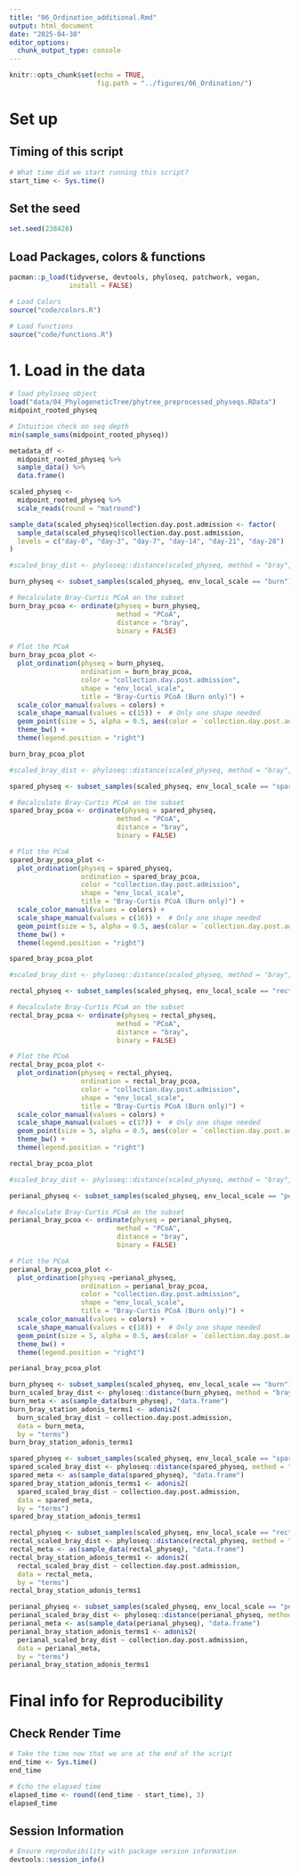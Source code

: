 ```yaml
---
title: "06_Ordination_additional.Rmd"
output: html_document
date: "2025-04-30"
editor_options: 
  chunk_output_type: console
---
```



```r
knitr::opts_chunk$set(echo = TRUE, 
                      fig.path = "../figures/06_Ordination/")
```

# Set up 

## Timing of this script

```r
# What time did we start running this script? 
start_time <- Sys.time()
```

## Set the seed

```r
set.seed(238428)
```

## Load Packages, colors & functions  
```r

pacman::p_load(tidyverse, devtools, phyloseq, patchwork, vegan, 
               install = FALSE)

# Load Colors 
source("code/colors.R")

# Load functions 
source("code/functions.R")
```

# 1. Load in the data 

```r
# load phyloseq object
load("data/04_PhylogeneticTree/phytree_preprocessed_physeqs.RData")
midpoint_rooted_physeq

# Intuition check on seq depth
min(sample_sums(midpoint_rooted_physeq))

metadata_df <- 
  midpoint_rooted_physeq %>%
  sample_data() %>%
  data.frame()

scaled_physeq <- 
  midpoint_rooted_physeq %>%
  scale_reads(round = "matround")

sample_data(scaled_physeq)$collection.day.post.admission <- factor(
  sample_data(scaled_physeq)$collection.day.post.admission,
  levels = c("day-0", "day-3", "day-7", "day-14", "day-21", "day-28")
)
```

```r
#scaled_bray_dist <- phyloseq::distance(scaled_physeq, method = "bray", binary = FALSE)

burn_physeq <- subset_samples(scaled_physeq, env_local_scale == "burn")

# Recalculate Bray-Curtis PCoA on the subset
burn_bray_pcoa <- ordinate(physeq = burn_physeq,
                           method = "PCoA",
                           distance = "bray", 
                           binary = FALSE)

# Plot the PCoA
burn_bray_pcoa_plot <- 
  plot_ordination(physeq = burn_physeq,
                  ordination = burn_bray_pcoa,
                  color = "collection.day.post.admission",
                  shape = "env_local_scale",
                  title = "Bray-Curtis PCoA (Burn only)") + 
  scale_color_manual(values = colors) + 
  scale_shape_manual(values = c(15)) +  # Only one shape needed
  geom_point(size = 5, alpha = 0.5, aes(color = `collection.day.post.admission`)) + 
  theme_bw() + 
  theme(legend.position = "right")

burn_bray_pcoa_plot
```


```r
#scaled_bray_dist <- phyloseq::distance(scaled_physeq, method = "bray", binary = FALSE)

spared_physeq <- subset_samples(scaled_physeq, env_local_scale == "spared")

# Recalculate Bray-Curtis PCoA on the subset
spared_bray_pcoa <- ordinate(physeq = spared_physeq,
                           method = "PCoA",
                           distance = "bray", 
                           binary = FALSE)

# Plot the PCoA
spared_bray_pcoa_plot <- 
  plot_ordination(physeq = spared_physeq,
                  ordination = spared_bray_pcoa,
                  color = "collection.day.post.admission",
                  shape = "env_local_scale",
                  title = "Bray-Curtis PCoA (Burn only)") + 
  scale_color_manual(values = colors) + 
  scale_shape_manual(values = c(16)) +  # Only one shape needed
  geom_point(size = 5, alpha = 0.5, aes(color = `collection.day.post.admission`)) + 
  theme_bw() + 
  theme(legend.position = "right")

spared_bray_pcoa_plot
```

```r
#scaled_bray_dist <- phyloseq::distance(scaled_physeq, method = "bray", binary = FALSE)

rectal_physeq <- subset_samples(scaled_physeq, env_local_scale == "rectal")

# Recalculate Bray-Curtis PCoA on the subset
rectal_bray_pcoa <- ordinate(physeq = rectal_physeq,
                           method = "PCoA",
                           distance = "bray", 
                           binary = FALSE)

# Plot the PCoA
rectal_bray_pcoa_plot <- 
  plot_ordination(physeq = rectal_physeq,
                  ordination = rectal_bray_pcoa,
                  color = "collection.day.post.admission",
                  shape = "env_local_scale",
                  title = "Bray-Curtis PCoA (Burn only)") + 
  scale_color_manual(values = colors) + 
  scale_shape_manual(values = c(17)) +  # Only one shape needed
  geom_point(size = 5, alpha = 0.5, aes(color = `collection.day.post.admission`)) + 
  theme_bw() + 
  theme(legend.position = "right")

rectal_bray_pcoa_plot
```


```r
#scaled_bray_dist <- phyloseq::distance(scaled_physeq, method = "bray", binary = FALSE)

perianal_physeq <- subset_samples(scaled_physeq, env_local_scale == "perianal")

# Recalculate Bray-Curtis PCoA on the subset
perianal_bray_pcoa <- ordinate(physeq = perianal_physeq,
                           method = "PCoA",
                           distance = "bray", 
                           binary = FALSE)

# Plot the PCoA
perianal_bray_pcoa_plot <- 
  plot_ordination(physeq =perianal_physeq,
                  ordination = perianal_bray_pcoa,
                  color = "collection.day.post.admission",
                  shape = "env_local_scale",
                  title = "Bray-Curtis PCoA (Burn only)") + 
  scale_color_manual(values = colors) + 
  scale_shape_manual(values = c(18)) +  # Only one shape needed
  geom_point(size = 5, alpha = 0.5, aes(color = `collection.day.post.admission`)) + 
  theme_bw() + 
  theme(legend.position = "right")

perianal_bray_pcoa_plot
```

```r
burn_physeq <- subset_samples(scaled_physeq, env_local_scale == "burn")
burn_scaled_bray_dist <- phyloseq::distance(burn_physeq, method = "bray", binary = FALSE)
burn_meta <- as(sample_data(burn_physeq), "data.frame")
burn_bray_station_adonis_terms1 <- adonis2(
  burn_scaled_bray_dist ~ collection.day.post.admission,
  data = burn_meta,
  by = "terms")
burn_bray_station_adonis_terms1
```


```r
spared_physeq <- subset_samples(scaled_physeq, env_local_scale == "spared")
spared_scaled_bray_dist <- phyloseq::distance(spared_physeq, method = "bray", binary = FALSE)
spared_meta <- as(sample_data(spared_physeq), "data.frame")
spared_bray_station_adonis_terms1 <- adonis2(
  spared_scaled_bray_dist ~ collection.day.post.admission,
  data = spared_meta,
  by = "terms")
spared_bray_station_adonis_terms1
```



```r
rectal_physeq <- subset_samples(scaled_physeq, env_local_scale == "rectal")
rectal_scaled_bray_dist <- phyloseq::distance(rectal_physeq, method = "bray", binary = FALSE)
rectal_meta <- as(sample_data(rectal_physeq), "data.frame")
rectal_bray_station_adonis_terms1 <- adonis2(
  rectal_scaled_bray_dist ~ collection.day.post.admission,
  data = rectal_meta,
  by = "terms")
rectal_bray_station_adonis_terms1
```


```r
perianal_physeq <- subset_samples(scaled_physeq, env_local_scale == "perianal")
perianal_scaled_bray_dist <- phyloseq::distance(perianal_physeq, method = "bray", binary = FALSE)
perianal_meta <- as(sample_data(perianal_physeq), "data.frame")
perianal_bray_station_adonis_terms1 <- adonis2(
  perianal_scaled_bray_dist ~ collection.day.post.admission,
  data = perianal_meta,
  by = "terms")
perianal_bray_station_adonis_terms1
```
# Final info for Reproducibility 

## Check Render Time
```r
# Take the time now that we are at the end of the script
end_time <- Sys.time()
end_time 

# Echo the elapsed time
elapsed_time <- round((end_time - start_time), 3)
elapsed_time
```

## Session Information

```r
# Ensure reproducibility with package version information
devtools::session_info()
```

